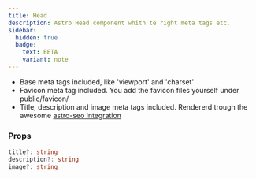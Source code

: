 ```yaml
---
title: Head
description: Astro Head component whith te right meta tags etc.
sidebar:
  hidden: true
  badge:
    text: BETA
    variant: note
---
```


- Base meta tags included, like 'viewport' and 'charset'
- Favicon meta tag included. You add the favicon files yourself under public/favicon/
- Title, description and image meta tags included. Rendererd trough the awesome [astro-seo integration](https://github.com/jonasmerlin/astro-seo#readme)

### Props
```ts
title?: string
description?: string
image?: string
```